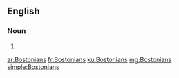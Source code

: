 ==English==

===Noun===
{{head|en}}

# {{plural of|Bostonian}}

[[ar:Bostonians]]
[[fr:Bostonians]]
[[ku:Bostonians]]
[[mg:Bostonians]]
[[simple:Bostonians]]